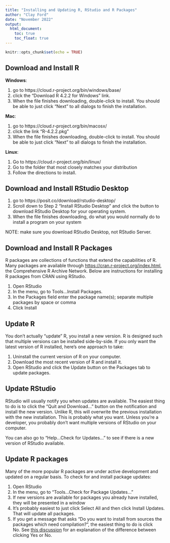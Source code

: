```yaml
---
title: "Installing and Updating R, RStudio and R Packages"
author: "Clay Ford"
date: "November 2022"
output: 
  html_document:
    toc: true
    toc_float: true
---
```


```r
knitr::opts_chunk$set(echo = TRUE)
```

## Download and Install R
 
**Windows**:

1. go to https://cloud.r-project.org/bin/windows/base/
2. click the "Download R 4.2.2 for Windows" link.
3. When the file finishes downloading, double-click to install. You should be able to just click "Next" to all dialogs to finish the installation.
 
**Mac**:

1. go to https://cloud.r-project.org/bin/macosx/
2. click the link "R-4.2.2.pkg"
3. When the file finishes downloading, double-click to install. You should be able to just click "Next" to all dialogs to finish the installation.
 
**Linux**:

1. Go to https://cloud.r-project.org/bin/linux/
2. Go to the folder that most closely matches your distribution
3. Follow the directions to install.
 
## Download and Install RStudio Desktop
 
1. go to https://posit.co/download/rstudio-desktop/
2. Scroll down to Step 2 "Install RStudio Desktop" and click the button to download RStudio Desktop for your operating system.
3. When the file finishes downloading, do what you would normally do to install a program on your system
 
NOTE: make sure you download RStudio Desktop, not RStudio Server.

## Download and Install R Packages

R packages are collections of functions that extend the capabilities of R. Many packages are available through [https://cran.r-project.org/index.html](CRAN), the Comprehensive R Archive Network. Below are instructions for installing R packages from CRAN using RStudio. 

1.	Open RStudio
2.	In the menu, go to Tools...Install Packages.
3.	In the Packages field enter the package name(s); separate multiple packages by space or comma
4.	Click Install


## Update R

You don't actually "update" R, you install a new version. R is designed such that multiple versions can be installed side-by-side. If you only want the latest version of R installed, here's one approach to take:

1. Uninstall the current version of R on your computer.
2. Download the most recent version of R and install it.
3. Open RStudio and click the Update button on the Packages tab to update packages.

## Update RStudio

RStudio will usually notify you when updates are available. The easiest thing to do is to click the "Quit and Download..." button on the notification and install the new version. Unlike R, this will overwrite the previous installation with the new installation. This is probably what you want. Unless you're a developer, you probably don't want multiple versions of RStudio on your computer. 

You can also go to "Help...Check for Updates..." to see if there is a new version of RStudio available. 

## Update R packages

Many of the more popular R packages are under active development and updated on a regular basis. To check for and install package updates:

1.	Open RStudio
2.	In the menu, go to "Tools...Check for Package Updates..."
3.	If new versions are available for packages you already have installed, they will be presented in a window 
4.	It's probably easiest to just click Select All and then click Install Updates. That will update all packages.
5.	If you get a message that asks "Do you want to install from sources the packages which need compilation?", the easiest thing to do is click No. See [this discussion](https://community.rstudio.com/t/meaning-of-common-message-when-install-a-package-there-are-binary-versions-available-but-the-source-versions-are-later/2431) for an explanation of the difference between clicking Yes or No.

